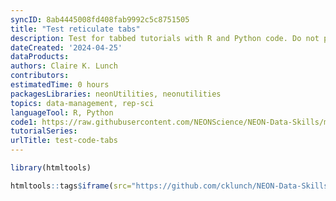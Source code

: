 ```yaml
---
syncID: 8ab4445008fd408fab9992c5c8751505
title: "Test reticulate tabs"
description: Test for tabbed tutorials with R and Python code. Do not publish this tutorial.
dateCreated: '2024-04-25'
dataProducts: 
authors: Claire K. Lunch
contributors: 
estimatedTime: 0 hours
packagesLibraries: neonUtilities, neonutilities
topics: data-management, rep-sci
languageTool: R, Python
code1: https://raw.githubusercontent.com/NEONScience/NEON-Data-Skills/main/tutorials/Other/Concept-intros/testing/test_code_tabs.R
tutorialSeries:
urlTitle: test-code-tabs
---
```


```r

library(htmltools)

```


```r

htmltools::tags$iframe(src="https://github.com/cklunch/NEON-Data-Skills/blob/main/tutorials-in-development/Other/test_code_tabs.html", width="100%", height=1600)

```

